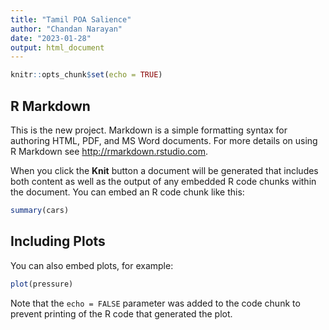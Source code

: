 ```yaml
---
title: "Tamil POA Salience"
author: "Chandan Narayan"
date: "2023-01-28"
output: html_document
---
```


```r
knitr::opts_chunk$set(echo = TRUE)
```

## R Markdown

This is the new project. Markdown is a simple formatting syntax for authoring HTML, PDF, and MS Word documents. For more details on using R Markdown see <http://rmarkdown.rstudio.com>.

When you click the **Knit** button a document will be generated that includes both content as well as the output of any embedded R code chunks within the document. You can embed an R code chunk like this:

```r
summary(cars)
```

## Including Plots

You can also embed plots, for example:

```r
plot(pressure)
```

Note that the `echo = FALSE` parameter was added to the code chunk to prevent printing of the R code that generated the plot.
